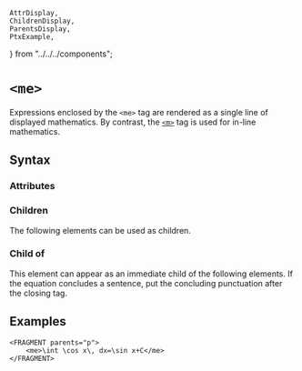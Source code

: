     AttrDisplay,
    ChildrenDisplay,
    ParentsDisplay,
    PtxExample,
} from "../../../components";

# `<me>`

Expressions enclosed by the `<me>` tag are rendered as a single line of displayed mathematics. By contrast, the [`<m>`](./m) tag is used for in-line mathematics.  

## Syntax

### Attributes

<AttrDisplay name="me" />

### Children

The following elements can be used as children.

<ChildrenDisplay name="me" />

### Child of

This element can appear as an immediate child of the following elements. If the equation concludes a sentence, put the concluding punctuation after the closing tag.

<ParentsDisplay name="me" />

## Examples

```ptx-example
<FRAGMENT parents="p">
    <me>\int \cos x\, dx=\sin x+C</me>
</FRAGMENT>
```
    